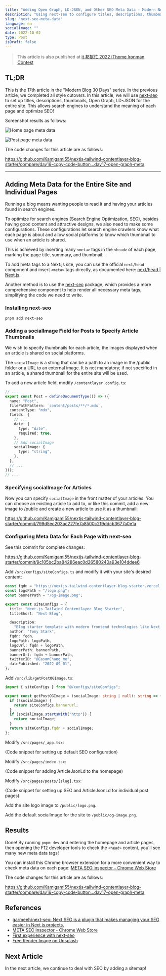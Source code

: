 ```yaml
---
title: "Adding Open Graph, LD-JSON, and Other SEO Meta Data - Modern Next.js Blog Series #17"
description: "Using next-seo to configure titles, descriptions, thumbnails, Open Graph, LD-JSON for the entire site, making each page understandable to search engines and enhancing SEO"
slug: "next-seo-meta-data"
language: en
socialImage: ""
date: 2022-10-02
type: Post
isDraft: false
---
```


> This article is also published at [it 邦幫忙 2022 iThome Ironman Contest](https://ithelp.ithome.com.tw/articles/10302724)

## TL;DR

This is the 17th article in the "Modern Blog 30 Days" series. In the previous article, we completed all style cutovers. In this article, we will use [next-seo](https://github.com/garmeeh/next-seo) to set up titles, descriptions, thumbnails, Open Graph, LD-JSON for the entire site. This allows search engines to understand the meaning of each page and optimize SEO!

Screenshot results as follows:

![Home page meta data](https://i.imgur.com/ADTXxJ2.jpg)

![Post page meta data](https://i.imgur.com/6fvyZaR.jpg)

The code changes for this article are as follows:

https://github.com/Kamigami55/nextjs-tailwind-contentlayer-blog-starter/compare/day16-copy-code-button...day17-open-graph-meta

---

## Adding Meta Data for the Entire Site and Individual Pages

Running a blog means wanting people to read it and having your articles found in search engines.

To optimize for search engines (Search Engine Optimization, SEO), besides having good content and attractive designs, we also need to make some configurations. These configurations let search engine crawlers know what each page is about and allow social platforms to know which thumbnail to use when an article is shared.

This is achieved by inserting many `<meta>` tags in the `<head>` of each page, marking the page title, summary, and thumbnail.

To add meta tags to a Next.js site, you can use the official `next/head` component and insert `<meta>` tags directly, as documented here: [next/head | Next.js](https://nextjs.org/docs/api-reference/next/head).

Another method is to use the [next-seo](https://github.com/garmeeh/next-seo) package, which provides a more comprehensive component to help render all necessary meta tags, simplifying the code we need to write.

### Installing next-seo

```shell
pnpm add next-seo
```

### Adding a socialImage Field for Posts to Specify Article Thumbnails

We wish to specify thumbnails for each article, the images displayed when an article is shared on social platforms.

The `socialImage` is a string that can be a path to an image in the /public folder or a URL to an external image. It is not mandatory; if not specified in an article, a shared thumbnail for the entire site will be used.

To add a new article field, modify `/contentlayer.config.ts`:

```ts
// ...
export const Post = defineDocumentType(() => ({
  name: "Post",
  filePathPattern: `content/posts/**/*.mdx`,
  contentType: "mdx",
  fields: {
    // ...
    date: {
      type: "date",
      required: true,
    },
    // Add socialImage
    socialImage: {
      type: "string",
    },
  },
  // ...
}));
// ...
```

### Specifying socialImage for Articles

Now you can specify `socialImage` in the front matter of your articles. You can choose an existing article to add to, or like this commit, add a new image to /public and create a new article to use it as a thumbnail:

https://github.com/Kamigami55/nextjs-tailwind-contentlayer-blog-starter/commit/799d5ec203ac227fe7a8500c2f9ddcb3677a0e1a

### Configuring Meta Data for Each Page with next-seo

See this commit for complete changes:

https://github.com/Kamigami55/nextjs-tailwind-contentlayer-blog-starter/commit/9c105bc2ba84286eac0d26580240a93e104ddee6

Add `/src/configs/siteConfigs.ts` and modify it with your site's desired content:

```ts
const fqdn = "https://nextjs-tailwind-contentlayer-blog-starter.vercel.app";
const logoPath = "/logo.png";
const bannerPath = "/og-image.png";

export const siteConfigs = {
  title: "Next.js Tailwind Contentlayer Blog Starter",
  titleShort: "Next Blog",

  description:
    "Blog starter template with modern frontend technologies like Next.js, Tailwind CSS, Contentlayer, i18Next",
  author: "Tony Stark",
  fqdn: fqdn,
  logoPath: logoPath,
  logoUrl: fqdn + logoPath,
  bannerPath: bannerPath,
  bannerUrl: fqdn + bannerPath,
  twitterID: "@EasonChang_me",
  datePublished: "2022-09-01",
};
```

Add `/src/lib/getPostOGImage.ts`:

```ts
import { siteConfigs } from "@/configs/siteConfigs";

export const getPostOGImage = (socialImage: string | null): string => {
  if (!socialImage) {
    return siteConfigs.bannerUrl;
  }
  if (socialImage.startsWith("http")) {
    return socialImage;
  }
  return siteConfigs.fqdn + socialImage;
};
```

Modify `/src/pages/_app.tsx`:

(Code snippet for setting up default SEO configuration)

Modify `/src/pages/index.tsx`:

(Code snippet for adding ArticleJsonLd to the homepage)

Modify `/src/pages/posts/[slug].tsx`:

(Code snippet for setting up SEO and ArticleJsonLd for individual post pages)

Add the site logo image to `/public/logo.png`.

Add the default socialImage for the site to `/public/og-image.png`.

## Results

Done! By running `pnpm dev` and entering the homepage and article pages, then opening the F12 developer tools to check the `<head>` content, you'll see many new meta data tags!

You can install this Chrome browser extension for a more convenient way to check meta data on each page: [META SEO inspector - Chrome Web Store](https://chrome.google.com/webstore/detail/meta-seo-inspector/ibkclpciafdglkjkcibmohobjkcfkaef)

The code changes for this article are as follows:

https://github.com/Kamigami55/nextjs-tailwind-contentlayer-blog-starter/compare/day16-copy-code-button...day17-open-graph-meta

## References

- [garmeeh/next-seo: Next SEO is a plugin that makes managing your SEO easier in Next.js projects.](https://github.com/garmeeh/next-seo)
- [META SEO inspector - Chrome Web Store](https://chrome.google.com/webstore/detail/meta-seo-inspector/ibkclpciafdglkjkcibmohobjkcfkaef)
- [First experience with next-seo](https://blog.errorbaker.tw/posts/clay/next-seo/)
- [Free Render Image on Unsplash](https://unsplash.com/photos/aSJAalMXCvI)

## Next Article

In the next article, we continue to deal with SEO by adding a sitemap!
